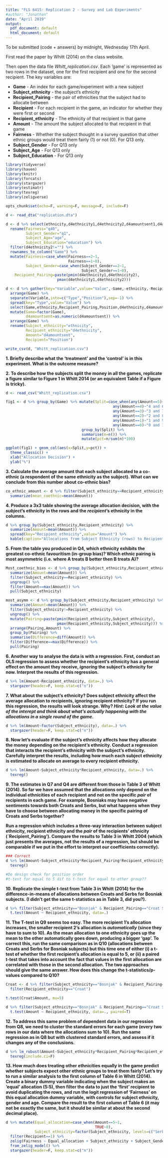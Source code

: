 ```yaml
---
title: "FLS 6415: Replication 2 - Survey and Lab Experiments"
#author: "Jonathan"
date: "April 2019"
output:
  pdf_document: default
  html_document: default
---
```


To be submitted (code + answers) by midnight, Wednesday 17th April.

First read the paper by Whitt (2014) on the class website. 

Then open the data file *Whitt_replication.csv*. Each 'game' is represented as two rows in the dataset, one for the first recipient and one for the second recipient. The key variables are:

- **Game** - An index for each game/experiment with a new subject
- **Subject_ethnicity** - the *subject*'s ethnicity
- **Recipient_Pairing** - the pair of ethnicities that the subject had to allocate between
- **Recipient** - For each recipient in the game, an indicator for whether they were first or second
- **Recipient_ethnicity** - The ethnicity of that recipient in that game
- **Amount** - The amount the subject allocated to that recipient in that game
- **Fairness** - Whether the subject thought in a survey question that other ethnic groups would treat them fairly (1) or not (0). For Q13 only.
- **Subject_Gender** - For Q13 only
- **Subject_Age** - For Q13 only
- **Subject_Education** - For Q13 only

```r
library(tidyverse)
library(haven)
library(knitr)
library(forcats)
library(stargazer)
library(estimatr)
library(texreg)
library(zeligverse)

opts_chunk$set(echo=F, warning=F, message=F, include=F)
```

```r
d <- read_dta("replication.dta")

d <- d %>% select(ethnicity,d4ethnicity1,d4ethnicity2,d4amountsent1,d4amountsent2,q40, q1,age, education)  %>% 
  rename(Fairness="q40",
         Subject_Gender="q1",
         Subject_Age="age",
         Subject_Education="education") %>%
  filter(d4ethnicity2!="") %>%
  rownames_to_column("Game") %>%
  mutate(Fairness=case_when(Fairness==2~1,
                            Fairness==1~0),
         Subject_Gender=case_when(Subject_Gender==2~1,
                                  Subject_Gender==1~0),
    Recipient_Pairing=paste(pmin(d4ethnicity1,d4ethnicity2),
                       pmax(d4ethnicity1,d4ethnicity2)))

d <- d %>% gather(key="Variable",value="Value",-Game,-ethnicity,-Recipient_Pairing,-Fairness, -Subject_Age, -Subject_Education, -Subject_Gender) %>% 
  arrange(Game) %>%
  separate(Variable,into=c("Type","Position"),sep=-1) %>%
  spread(key="Type",value="Value") %>%
  select(Game,ethnicity,Recipient_Pairing,Position,d4ethnicity,d4amountsent,Fairness,Subject_Gender, Subject_Age, Subject_Education) %>%
  mutate(Game=factor(Game),
         d4amountsent=as.numeric(d4amountsent)) %>%
  arrange(Game) %>%
  rename(Subject_ethnicity="ethnicity",
         Recipient_ethnicity="d4ethnicity",
         Amount="d4amountsent",
         Recipient="Position")

write_csv(d, "Whitt_replication.csv")
```


**1. Briefly describe what the 'treatment' and the 'control' is in this experiment. What is the outcome measure?**

**2. To describe how the subjects split the money in all the games, replicate a figure similar to Figure 1 in Whitt 2014 (or an equivalent Table if a Figure is tricky).**

```r

d <- read_csv("Whitt_replication.csv")

fig1 <- d %>% group_by(Game) %>% mutate(Split=case_when(any(Amount==5)~"5 and 5",
                                                any(Amount==4)~"4 and 6",
                                                any(Amount==3)~"3 and 7",
                                                any(Amount==2)~"2 and 8",
                                                any(Amount==1)~"1 and 9",
                                                any(Amount==0)~"0 and 10")) %>%
                                  group_by(Split) %>%
                                  summarise(n=n()) %>%
                                  mutate(pct=n/sum(n)*100)

ggplot(fig1) + geom_col(aes(x=Split,y=pct)) + 
  theme_classic() + 
  xlab("Allocation Decision") + 
  ylab("%")

```

**3. Calculate the average amount that each subject allocated to a co-ethnic (a respondent of the same ethnicity as the subject). What can we conclude from this number about co-ethnic bias? **

```r
co_ethnic_amount <- d %>% filter(Subject_ethnicity==Recipient_ethnicity) %>%
  summarize(mean_coethnic=mean(Amount))
```

**4. Produce a 3x3 table showing the average allocation decision, with the *subject*'s ethnicity in the rows and the *recipient*'s ethnicity in the columns.**

```r
d %>% group_by(Subject_ethnicity,Recipient_ethnicity) %>%
  summarize(Amount=mean(Amount)) %>%
  spread(key="Recipient_ethnicity",value="Amount") %>%
  kable(caption="Allocations from Subject Ethnicity (rows) to Recipient Ethnicity (columns)",digits=3)

```

**5. From the table you produced in Q4, which ethnicity exhibits the greatest co-ethnic favouritism (in-group bias)? Which ethnic pairing is most asymmetric (i.e. where A treats B better then B treats A)?**

```r
Most_coethnic_bias <- d %>% group_by(Subject_ethnicity,Recipient_ethnicity) %>%
  summarize(Amount=mean(Amount)) %>%
  filter(Subject_ethnicity==Recipient_ethnicity) %>%
  ungroup() %>%
  filter(Amount==max(Amount)) %>%
  pull(Subject_ethnicity)

most_asymm <- d %>% group_by(Subject_ethnicity,Recipient_ethnicity) %>%
  summarize(Amount=mean(Amount)) %>%
  filter(Subject_ethnicity!=Recipient_ethnicity) %>%
  ungroup() %>%
  mutate(Pairing=paste(pmin(Recipient_ethnicity,Subject_ethnicity),
                       pmax(Recipient_ethnicity,Subject_ethnicity))) %>%
  arrange(Pairing,Amount) %>% 
  group_by(Pairing) %>%
  summarise(Difference=diff(Amount)) %>% 
  filter(Difference==max(Difference)) %>% 
  pull(Pairing)

```

**6. Another way to analyse the data is with a regression. First, conduct an OLS regression to assess whether the recipient's ethnicity has a general effect on the amount they receive, *ignoring* the subject's ethnicity for now. Interpret the results of this regression.** 

```r
d %>% lm(Amount~Recipient_ethnicity, data=.) %>% 
  stargazer(header=F, keep.stat=c("n"))
```

**7. What about the subject's ethnicity? Does subject ethnicity affect the average allocation to recipients, ignoring recipient ethnicity? If you run this regression, the results will look strange. Why? *Hint: Look at the value of the interept and think about what's actually happening with the allocations in a single round of the game.* **

```r
d %>% lm(Amount~factor(Subject_ethnicity), data=.) %>%
  stargazer(header=F, keep.stat=c("n"))
```

**8. Now let's evaluate if the subject's ethnicity affects how they allocate the money depending on the recipient's ethnicity. Conduct a regression that interacts the recipient's ethnicity with the subject's ethnicity. Carefully interpret the results, including how much each subject ethnicity is estimated to allocate on average to every recipient ethnicity.**

```r
d %>% lm(Amount~Subject_ethnicity*Recipient_ethnicity, data=.) %>% 
  texreg()
```

**9. The estimates in Q7 and Q4 are different from those in Table 3 of Whitt (2014). So far we have assumed that the allocations only depend on the individual ethnicities of each recipient and not on the specific *pair* of recipients in each game. For example, Bosniaks may have negative sentiments towards both Croats and Serbs, but what happens when they have to choose between allocating money in the specific pairing of Croats and Serbs together?**

**Run a regression which includes a three-way interaction between subject ethnicity, recipient ethnicity and the *pair* of the recipients' ethnicity (`Recipient_Pairing'). Compare the results to Table 3 in Whitt 2004 (which just presents the averages, not the results of a regression, but should be comparable if we put in the effort to interpret our coefficients correctly).**

```r
### Correct
d %>% lm(Amount~Subject_ethnicity*Recipient_Pairing*Recipient_ethnicity, data=.) %>%
  texreg()

#Do design check for position order
#t-test for equal to 5 dif to t-test for equal to other group??
```

**10. Replicate the simple t-test from Table 3 in Whitt (2014) for the difference-in-means of allocations between Croats and Serbs for Bosniak subjects. (I didn't get the same t-statistics as in Table 3, did you?).**

```r
d %>% filter(Subject_ethnicity=="Bosnjak" & Recipient_Pairing=="Croat Serb") %>%
  t.test(Amount ~ Recipient_ethnicity, data=.)
```

**11. The T-test in Q9 seems too easy. The more recipient 1's allocation increases, the smaller recipient 2's allocation is *automatically* (since they have to sum to 10). As the mean allocation to one ethnicity goes up the mean to the other automatically goes down, producing a bigger 'gap'. To correct this, run the same comparison as in Q10 (allocations between Croats and Serbs for Bosniak subjects) but this time one of either (i) a t-test of whether the first recipient's allocation is equal to 5, or (ii) a paired t-test that takes into account the fact that values in the first allocation are correlated with those in the second allocation. The two approaches should give the same answer. How does this change the t-statistics/p-values compared to Q10?**

```r
Croat <- d %>% filter(Subject_ethnicity=="Bosnjak" & Recipient_Pairing=="Croat Serb") %>%
  filter(Recipient_ethnicity=="Croat")

t.test(Croat$Amount, mu=5)

d %>% filter(Subject_ethnicity=="Bosnjak" & Recipient_Pairing=="Croat Serb") %>%
  t.test(Amount ~ Recipient_ethnicity, data=., paired=T)

```

**12. To address this same problem of dependent data in our regression from Q8, we need to cluster the standard errors for each game (every two rows in our data where the allocations sum to 10). Run the same regression as in Q8 but with clustered standard errors, and assess if it changes any of the conclusions.**

```r
d %>% lm_robust(Amount~Subject_ethnicity*Recipient_Pairing*Recipient_ethnicity, data=., clusters=Game) %>% 
  texreg(include.ci=F)
```

**13. How much does treating other ethnicities equally in the game predict whether subjects expect other ethnic groups to treat them fairly? Let's try to run a similar analysis to the first column of Table 6 in Whitt (2014). Create a binary dummy variable indicating when the subject makes an 'equal' allocation (5:5), then filter the data to just the 'first' recipient to avoid duplicating the rows, and run the logit regression of 'Fairness' on this equal allocation dummy variable, with controls for subject ethnicity, gender and age. Compare the result to the first column of Table 6 (it may not be exactly the same, but it should be similar at about the second decimal place). **

```r

d %>% mutate(Equal_allocation=case_when(Amount==5~1,
                                        TRUE~0),
             Subject_ethnicity=factor(Subject_ethnicity, levels=c("Serb","Bosnjak","Croat"))) %>% 
  filter(Recipient==1) %>% 
  zelig(Fairness ~ Equal_allocation + Subject_ethnicity + Subject_Gender + Subject_Age + Subject_Education, data=., model="logit") %>%
  from_zelig_model() %>%
  stargazer(header=F, keep.stat=c("n"))
```


